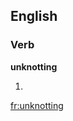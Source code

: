 ==English==

===Verb===
'''unknotting'''

# {{third-person singular of|[[unknot]]}}

[[fr:unknotting]]